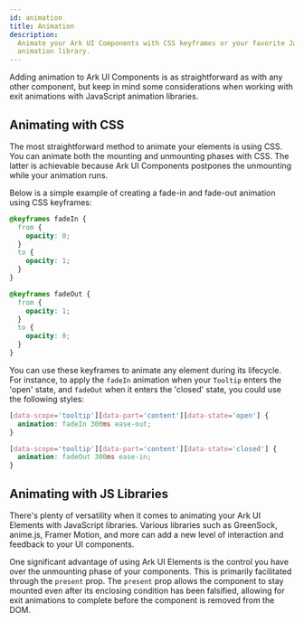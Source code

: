 ```yaml
---
id: animation
title: Animation
description:
  Animate your Ark UI Components with CSS keyframes or your favorite JavaScript
  animation library.
---
```


Adding animation to Ark UI Components is as straightforward as with any other
component, but keep in mind some considerations when working with exit
animations with JavaScript animation libraries.

## Animating with CSS

The most straightforward method to animate your elements is using CSS. You can
animate both the mounting and unmounting phases with CSS. The latter is
achievable because Ark UI Components postpones the unmounting while your
animation runs.

Below is a simple example of creating a fade-in and fade-out animation using CSS
keyframes:

```css
@keyframes fadeIn {
  from {
    opacity: 0;
  }
  to {
    opacity: 1;
  }
}

@keyframes fadeOut {
  from {
    opacity: 1;
  }
  to {
    opacity: 0;
  }
}
```

You can use these keyframes to animate any element during its lifecycle. For
instance, to apply the `fadeIn` animation when your `Tooltip` enters the 'open'
state, and `fadeOut` when it enters the 'closed' state, you could use the
following styles:

```css
[data-scope='tooltip'][data-part='content'][data-state='open'] {
  animation: fadeIn 300ms ease-out;
}

[data-scope='tooltip'][data-part='content'][data-state='closed'] {
  animation: fadeOut 300ms ease-in;
}
```

## Animating with JS Libraries

There's plenty of versatility when it comes to animating your Ark UI Elements
with JavaScript libraries. Various libraries such as GreenSock, anime.js, Framer
Motion, and more can add a new level of interaction and feedback to your UI
components.

One significant advantage of using Ark UI Elements is the control you have over
the unmounting phase of your components. This is primarily facilitated through
the `present` prop. The `present` prop allows the component to stay mounted even
after its enclosing condition has been falsified, allowing for exit animations
to complete before the component is removed from the DOM.

